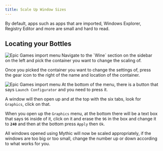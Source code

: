 ```yaml
---
title: Scale Up Window Sizes
---
```



By default, apps such as apps that are imported, Windows Explorer, Registry Editor and more are small and hard to read.

## Locating your Bottles

<Image alt="Epic Games import menu" src="/mwine.png" width={750} height={750} />
Navigate to the `Wine` section on the sidebar on the left and pick the container you
want to change the scaling of.

Once you picked the container you want to change the settings of, press the gear icon to the right of the name and location of the container.

<Image
  alt="Epic Games import menu"
  src="/mcontainersettings.png"
  width={750}
  height={750}
/>
At the bottom of the menu, there is a button that says `Launch Configurator` and
you need to press it.

A window will then open up and at the top with the six tabs, look for `Graphics`, click on that.

When you open up the `Graphics` menu, at the bottom there will be a text box that says `96` inside of it, click on it and erase the `96` in the box and change it to **`240`** and then at the bottom press `Apply` then `Ok`.

All windows opened using Mythic will now be scaled appropriately, if the windows are too big or too small, change the number up or down according to what works for you.
